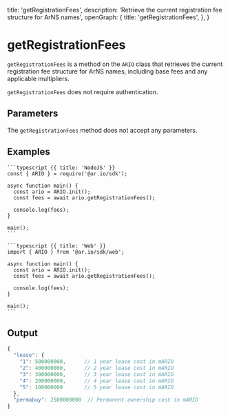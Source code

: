 
  title: 'getRegistrationFees',
  description: 'Retrieve the current registration fee structure for ArNS names',
  openGraph: {
    title: 'getRegistrationFees',
  },
}


# getRegistrationFees

`getRegistrationFees` is a method on the `ARIO` class that retrieves the current registration fee structure for ArNS names, including base fees and any applicable multipliers.

`getRegistrationFees` does not require authentication.

## Parameters

The `getRegistrationFees` method does not accept any parameters.

## Examples

<CodeGroup title="getRegistrationFees">

    ```typescript {{ title: 'NodeJS' }}
    const { ARIO } = require('@ar.io/sdk');

    async function main() {
      const ario = ARIO.init();
      const fees = await ario.getRegistrationFees();

      console.log(fees);
    }

    main();
    ```

    ```typescript {{ title: 'Web' }}
    import { ARIO } from '@ar.io/sdk/web';

    async function main() {
      const ario = ARIO.init();
      const fees = await ario.getRegistrationFees();

      console.log(fees);
    }

    main();
    ```

</CodeGroup>

## Output

```js
{
  "lease": {
    "1": 500000000,      // 1 year lease cost in mARIO
    "2": 400000000,      // 2 year lease cost in mARIO
    "3": 300000000,      // 3 year lease cost in mARIO
    "4": 200000000,      // 4 year lease cost in mARIO
    "5": 100000000       // 5 year lease cost in mARIO
  },
  "permabuy": 2500000000  // Permanent ownership cost in mARIO
}
```
